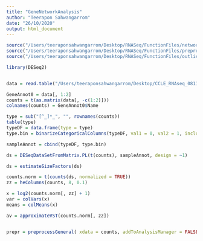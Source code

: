 ```yaml
---
title: "GeneNetworkAnalysis"
author: "Teerapon Sahwangarrom"
date: "26/10/2020"
output: html_document
---
```


```r
source("/Users/teeraponsahwangarrom/Desktop/RNASeq/FunctionFiles/networkFunctions.R")
source("/Users/teeraponsahwangarrom/Desktop/RNASeq/FunctionFiles/preprocessing.R")
source("/Users/teeraponsahwangarrom/Desktop/RNASeq/FunctionFiles/outlierRemovalFunctions.R")

library(DESeq2)


data = read.table("/Users/teeraponsahwangarrom/Desktop/CCLE_RNAseq_081117.reads.txt.bz2", sep="\t", header = TRUE)

GeneAnnot0 = data[, 1:2]
counts = t(as.matrix(data[, -c(1:2)]))
colnames(counts) = GeneAnnot0$Name

type = sub("[^_]*_", "", rownames(counts))
table(type)
typeDF = data.frame(type = type)
type.bin = binarizeCategoricalColumns(typeDF, val1 = 0, val2 = 1, includePrefix = FALSE, minCount = 5, includePairwise = FALSE, includeLevelVsAll = TRUE, dropFirstLevelVsAll = FALSE, dropUninformative = TRUE, nameSep = "")

sampleAnnot = cbind(typeDF, type.bin)
```

```r
ds = DESeqDataSetFromMatrix.PL(t(counts), sampleAnnot, design = ~1)

ds = estimateSizeFactors(ds)

counts.norm = t(counts(ds, normalized = TRUE))
zz = heColumns(counts, 8, 0.1)

x = log2(counts.norm[, zz] + 1)
var = colVars(x)
means = colMeans(x)

av = approximateVST(counts.norm[, zz])


prepr = preprocessGeneral( xdata = counts, addToAnalysisManager = FALSE, organism = "human", normalizationPipeline = "DESeq2", idsAreSymbols = FALSE, analysisName = "CancerRNASeq", pheno = sampleAnnot, sampleAnnotation = sampleAnnot, plotPheno = sampleAnnot, geneAnnotation = GeneAnnot0, minValue = 10, minProportion = 0.1, useApproximateVST = TRUE, vst.design = "~1", bw.groupBy = "type", bw.minSamplesPerGroup = 1, outlierRemovalZ = 8, ior.replace = FALSE, ior.remove = FALSE, saveXData.entrez = FALSE, saveDir.base = "/Users/teeraponsahwangarrom/Desktop/GeneNetworkAnalysis", stp.mainBase = "Cancer RNA Seq", fileNamePrefix = "CancerRNASeq", verbose = 4)

```


